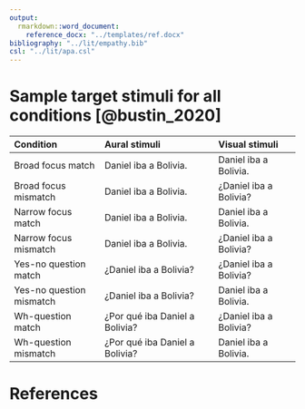 ```yaml
---
output: 
  rmarkdown::word_document: 
    reference_docx: "../templates/ref.docx"
bibliography: "../lit/empathy.bib"
csl: "../lit/apa.csl"
---
```


# Sample target stimuli for all conditions [@bustin_2020]


| Condition                | Aural stimuli                  | Visual stimuli         |
| :----------------------- | :----------------------------- | :--------------------- |
| Broad focus match        | Daniel iba a Bolivia.          | Daniel iba a Bolivia.  |
| Broad focus mismatch     | Daniel iba a Bolivia.          | ¿Daniel iba a Bolivia? |
| Narrow focus match       | Daniel iba a Bolivia.          | Daniel iba a Bolivia.  |
| Narrow focus mismatch    | Daniel iba a Bolivia.          | ¿Daniel iba a Bolivia? |
| Yes-no question match    | ¿Daniel iba a Bolivia?         | ¿Daniel iba a Bolivia? |
| Yes-no question mismatch | ¿Daniel iba a Bolivia?         | Daniel iba a Bolivia.  |
| Wh-question match        | ¿Por qué iba Daniel a Bolivia? | ¿Daniel iba a Bolivia? |
| Wh-question mismatch     | ¿Por qué iba Daniel a Bolivia? | Daniel iba a Bolivia.  |


# References

